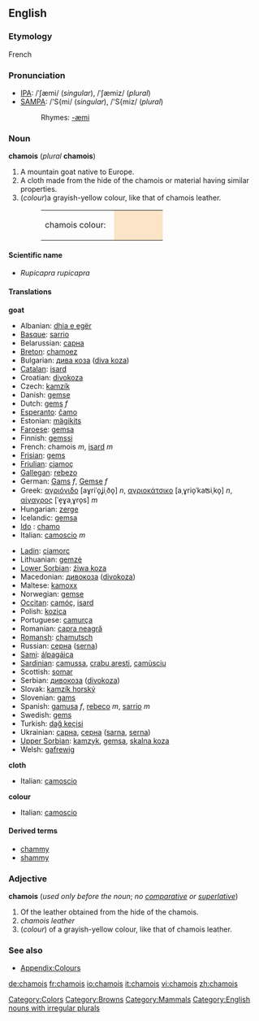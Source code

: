 {{wikipedia}}
==English==
===Etymology===
French

===Pronunciation===
*[[w:IPA|IPA]]: /ˈʃæmi/ (''singular''), /ˈʃæmiz/ (''plural'')
*[[w:SAMPA|SAMPA]]: /'S{mi/ (''singular''), /'S{miz/ (''plural'')
*:Rhymes: [[Rhymes:English:-æmi|-æmi]]

=== Noun ===
'''chamois''' (''plural'' '''chamois''')

# A mountain goat native to Europe.
# A cloth made from the hide of the chamois or material having similar properties.
#(''colour'')a grayish-yellow colour, like that of chamois leather.
#:<table><tr><td>chamois colour: &nbsp;</td><td bgcolor="#FBE4C7" width="80">&nbsp; </td></tr></table>

====Scientific name====
*''Rupicapra rupicapra''

====Translations====
'''goat'''
{{top}}
*Albanian: [[dhia e egër]]
*[[Basque]]: [[sarrio]]
*Belarussian: [[сарна]]
*[[Breton]]: [[chamoez]]
*Bulgarian: [[дива коза]] ([[diva koza]])
*[[Catalan]]: [[isard]]
*Croatian: [[divokoza]]
*Czech: [[kamzík]]
*Danish: [[gemse]]
*Dutch: [[gems]] ''f''
*[[Esperanto]]: [[ĉamo]]
*Estonian: [[mägikits]]
*[[Faroese]]: [[gemsa]]
*Finnish: [[gemssi]]
*French: chamois ''m'', [[isard]] ''m''
*[[Frisian]]: [[gems]]
*[[Friulian]]: [[cjamoç]]
*[[Gallegan]]: [[rebezo]]
*German: [[Gams]] ''f'', [[Gemse]] ''f''
*Greek: [[αγριόγιδο]] [aɣriˈo̞ʝiˌðo̞] ''n'', [[αγριοκάτσικο]] [aˌɣrio̞ˈkaʦiˌko̞] ''n'', [[αίγαγρος]] [ˈe̞ɣaˌɣro̞s] ''m''
*Hungarian: [[zerge]]
*Icelandic: [[gemsa]]
* [[Ido]] : [[chamo]]
*Italian: [[camoscio]] ''m''
{{mid}}
*[[Ladin]]: [[ciamorc]]
*Lithuanian: [[gemzė]]
*[[Lower Sorbian]]: [[źiwa koza]]
*Macedonian: [[дивокоза]] ([[divokoza]])
*Maltese: [[kamoxx]]
*Norwegian: [[gemse]]
*[[Occitan]]: [[camóç]], [[isard]]
*Polish: [[kozica]] '' ''
*Portuguese: [[camurça]]
*Romanian: [[capra neagră]]
*[[Romansh]]: [[chamutsch]]
*Russian: [[серна]] ([[serna]]) '' ''
*[[Sami]]: [[álpagáica]]
*[[Sardinian]]: [[camussa]], [[crabu aresti]], [[camùsciu]]
*Scottish: [[somar]]
*Serbian: [[дивокоза]] ([[divokoza]])
*Slovak: [[kamzík horský]]
*Slovenian: [[gams]]
*Spanish: [[gamusa]] ''f'', [[rebeco]] ''m'', [[sarrio]] ''m''
*Swedish: [[gems]]
*Turkish: [[dağ keçisi]]
*Ukrainian: [[сарна]], [[серна]] ([[sarna]], [[serna]])
*[[Upper Sorbian]]: [[kamzyk]], [[gemsa]], [[skalna koza]]
*Welsh: [[gafrewig]]
{{bottom}}

'''cloth'''
{{top}}
*Italian: [[camoscio]]
{{mid}}
{{bottom}}

'''colour'''
{{top}}
*Italian: [[camoscio]]
{{mid}}
{{bottom}}

==== Derived terms ====
* [[chammy]]
* [[shammy]]

===Adjective===
'''chamois''' (''used only before the noun''; ''no [[comparative]] or [[superlative]]'')

#Of the leather obtained from the hide of the chamois.
#''chamois leather''
#(''colour'') of a grayish-yellow colour, like that of chamois leather.

===See also===
*[[Wiktionary Appendix:Colours|Appendix:Colours]]

[[Category:Colors]]
[[Category:Browns]]
[[Category:Mammals]]
[[Category:English nouns with irregular plurals]]

[[de:chamois]]
[[fr:chamois]]
[[io:chamois]]
[[it:chamois]]
[[vi:chamois]]
[[zh:chamois]]